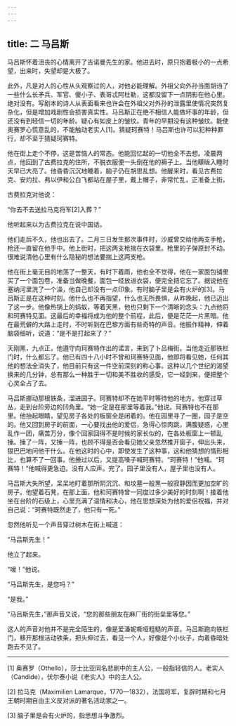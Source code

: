 ```yaml
---
---
---
```

title: 二 马吕斯
---




马吕斯怀着沮丧的心情离开了吉诺曼先生的家。他进去时，原只抱着极小的一点希望，出来时，失望却是大极了。

此外，凡是对人的心性从头观察过的人，对他必能理解。外祖父向外孙当面胡诌了一些什么长矛兵、军官、傻小子、表哥忒阿杜勒，这都没留下一点阴影在他心里。绝对没有。写剧本的诗人从表面看来也许会在外祖父对外孙的泄露里使情况突然复杂化，但是增加戏剧性会损害真实性。马吕斯正在绝不相信人能做坏事的年龄，但还没有到轻信一切的年龄。疑心有如皮上的皱纹。青年的早期没有这种皱纹。能使奥赛罗心慌意乱的，不能触动老实人[1]。猜疑珂赛特！马吕斯也许可以犯种种罪行，却不至于猜疑珂赛特。

他在街上走个不停，这是苦恼人的常态。他能回忆起的一切他全不去想。凌晨两点，他回到了古费拉克的住所，不脱衣服便一头倒在他的褥子上。当他矇眬入睡时天早已大亮了。他昏昏沉沉地睡着，脑子仍在胡思乱想。他醒来时，看见古费拉克、安灼拉、弗以伊和公白飞都站在屋子里，戴上帽子，非常忙乱，正准备上街。

古费拉克对他说：

“你去不去送拉马克将军[2]入葬？”

他听起来以为古费拉克在说中国话。

他们走后不久，他也出去了。二月三日发生那次事件时，沙威曾交给他两支手枪，枪还一直留在他手中。他上街时，把这两支枪揣在衣袋里。枪里的子弹原封不动。很难说清他心里有什么隐秘的想法要揣上这两支枪。

他在街上毫无目的地荡了一整天，有时下着雨，他也全不觉得，他在一家面包铺里买了一个面包卷，准备当做晚餐，面包一经放进衣袋，便完全把它忘了。据说他在塞纳河里洗了一个澡，他自己却没有一点印象。有时脑子里是会有火炉的[3]。马吕斯正是在这种时刻。他什么也不再指望，什么也无所畏惧，从昨晚起，他已迈出了这一步。他像热锅上的蚂蚁，等着天黑，他也只剩下一个清晰的念头：九点他将和珂赛特见面。这最后的幸福将成为他的整个前程，此后，便是茫茫一片黑暗。他在最荒僻的大路上走时，不时听到在巴黎方面有些奇特的声音。他振作精神，伸着脑袋细听，说道：“是不是打起来了？”

天刚黑，九点正，他遵守向珂赛特作出的诺言，来到了卜吕梅街。当他走近那铁栏门时，什么都忘了。他已有四十八小时不曾和珂赛特见面，他即将看见她，任何其他的想法全消失了，他目前只有这一件空前深刻的称心事。这种以几个世纪的渴望换来的几分钟，总有那么一种胜于一切和美不胜收的感受，它一经到来，便把整个心灵全占了去。

马吕斯挪动那根铁条，溜进园子。珂赛特却不在她平时等待他的地方。他穿过草丛，走到台阶旁边的凹角里。“她一定是在那里等着我。”他说。珂赛特也不在那里。他抬起眼睛，望见房子各处的板窗全是闭着的。他在园里寻了一圈，园子是空的。他又回到房子的前面，一心要找出他的爱侣，急得心惊肉跳，满腹疑惑，心里乱作一团，痛苦万分，像个回家回得不是时候的家长似的，在各处板窗上一顿乱捶。捶了一阵，又捶一阵，也顾不得是否会看见她父亲忽然推开窗子，伸出头来，狠巴巴地问他干什么。在他这时的心中，即使发生了这种事，这和他猜想的情形相比，也算不了一回事。他捶过以后，又提高嗓子喊珂赛特。“珂赛特！”他喊。“珂赛特！”他喊得更急迫。没有人应声。完了。园子里没有人，屋子里也没有人。

马吕斯大失所望，呆呆地盯着那所阴沉沉、和坟墓一般黑一般寂静因而更加空旷的房子。他望着石凳，在那上面，他和珂赛特曾一同度过多少美好的时刻啊！接着他坐在台阶的石级上，心里充满了温情和决心，他在思想深处为他的爱侣祝福，并对自己说：“珂赛特既然走了，他只有一死。”

忽然他听见一个声音穿过树木在街上喊道：

“马吕斯先生！”

他立了起来。

“嗳！”他说。

“马吕斯先生，是您吗？”

“是我。”

“马吕斯先生，”那声音又说，“您的那些朋友在麻厂街的街垒里等您。”

这人的声音对他并不是完全陌生的，像是爱潘妮嘶哑粗糙的声音。马吕斯跑向铁栏门，移开那根活动铁条，把头伸过去，看见一个人，好像是个小伙子，向着昏暗处跑去不见了。



* * *



[1] 奥赛罗（Othello），莎士比亚同名悲剧中的主人公，一般指轻信的人。老实人（Candide），伏尔泰小说《老实人》中的主人公。

[2] 拉马克（Maximilien Lamarque，1770—1832），法国将军，复辟时期和七月王朝时期自由主义反对派的著名活动家之一。

[3] 脑子里是会有火炉的，指思想斗争激烈。
